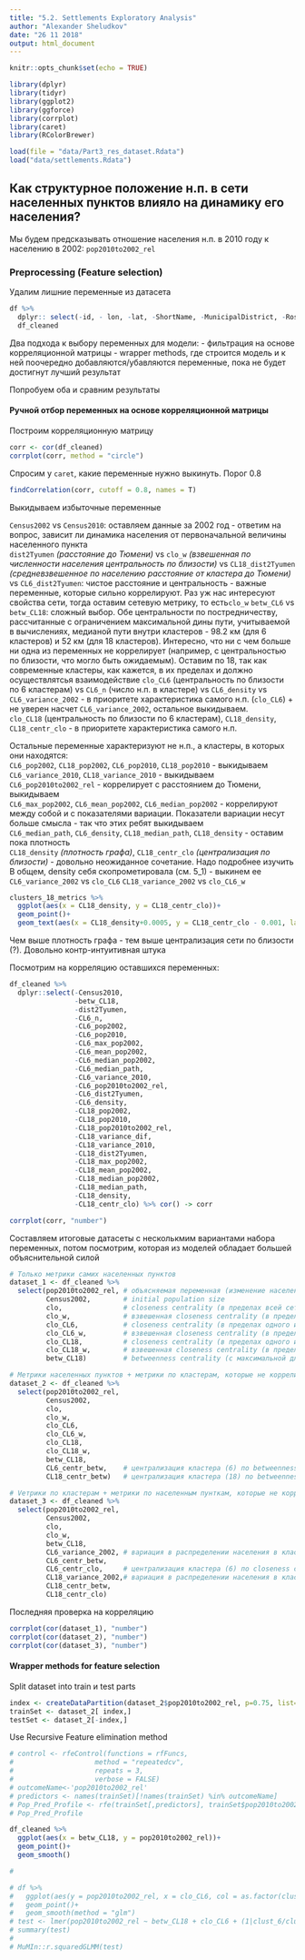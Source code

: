 ```yaml
---
title: "5.2. Settlements Exploratory Analysis"
author: "Alexander Sheludkov"
date: "26 11 2018"
output: html_document
---
```


```r
knitr::opts_chunk$set(echo = TRUE)
```

```r
library(dplyr)
library(tidyr)
library(ggplot2)
library(ggforce)
library(corrplot)
library(caret)
library(RColorBrewer)
```

```r
load(file = "data/Part3_res_dataset.Rdata")
load("data/settlements.Rdata")
```

## Как структурное положение н.п. в сети населенных пунктов влияло на динамику его населения?

Мы будем предсказывать отношение населения н.п. в 2010 году к населению в 2002: `pop2010to2002_rel`

### Preprocessing (Feature selection)

Удалим лишние переменные из датасета

```r
df %>% 
  dplyr:: select(-id, - lon, -lat, -ShortName, -MunicipalDistrict, -Rosstat1990, -clust_3, -clust_6, -clust_18)->
  df_cleaned
```

Два подхода к выбору переменных для модели: 
- фильтрация на основе корреляционной матрицы
- wrapper methods, где строится модель и к ней поочередно добавляются/убавляются переменные, пока не будет достигнут лучший результат

Попробуем оба и сравним результаты

#### Ручной отбор переменных на основе корреляционной матрицы

Построим корреляционную матрицу

```r
corr <- cor(df_cleaned)
corrplot(corr, method = "circle")
```

Спросим у `caret`, какие переменные нужно выкинуть. Порог 0.8

```r
findCorrelation(corr, cutoff = 0.8, names = T)
```

Выкидываем избыточные переменные

`Census2002` vs `Census2010`: оставляем данные за 2002 год - ответим на вопрос, зависит ли динамика населения от первоначальной величины населенного пункта  
`dist2Tyumen` *(расстояние до Тюмени)* vs `clo_w` *(взвешенная по численности населения центральность по близости)* vs `CL18_dist2Tyumen` *(средневзвешенное по населению расстояние от кластера до Тюмени)* vs `CL6_dist2Tyumen`: чистое расстояние и центральность - важные переменные, которые сильно коррелируют. Раз уж нас интересуют свойства сети, тогда оставим сетевую метрику, то есть`clo_w` 
`betw_CL6` vs `betw_CL18`: сложный выбор. Обе центральности по постредничеству, рассчитанные с ограничением максимальной дины пути, учитываемой в вычислениях, медианой пути внутри кластеров - 98.2 км (для 6 кластеров) и 52 км (для 18 кластеров). Интересно, что ни с чем больше ни одна из переменных не коррелирует (например, с центральностью по близости, что могло быть ожидаемым). Оставим по 18, так как современные кластеры, как кажется, в их пределах и должно осуществлятсья взаимодействие
`clo_CL6` (центральность по близости по 6 кластерам) vs `CL6_n` (число н.п. в кластере) vs `CL6_density` vs `CL6_variance_2002` - в приоритете характеристика самого н.п. (`clo_CL6`) + не уверен насчет `CL6_variance_2002`, остальное выкидываем.  
`clo_CL18` (центральность по близости по 6 кластерам), `CL18_density`, `CL18_centr_clo` - в приоритете характеристика самого н.п.  
  
Остальные переменные характеризуют не н.п., а кластеры, в которых они находятся:  
`CL6_pop2002`, `CL18_pop2002`, `CL6_pop2010`, `CL18_pop2010` - выкидываем  
`CL6_variance_2010`, `CL18_variance_2010` - выкидываем  
`CL6_pop2010to2002_rel` - коррелирует с расстоянием до Тюмени, выкидываем  
`CL6_max_pop2002`, `CL6_mean_pop2002`, `CL6_median_pop2002` - коррелируют между собой и с показателями вариации. Показатели вариации несут больше смысла - так что этих ребят выкидываем  
`CL6_median_path`, `CL6_density`, `CL18_median_path`, `CL18_density` - оставим пока плотность  
`CL18_density` *(плотность графа)*, `CL18_centr_clo` *(централизация по близости)* - довольно неожиданное сочетание. Надо подробнее изучить
В общем, density себя скопрометировала (см. 5_1) - выкинем ее 
`CL6_variance_2002` vs `clo_CL6` 
`CL18_variance_2002` vs `clo_CL6_w`

```r
clusters_18_metrics %>% 
  ggplot(aes(x = CL18_density, y = CL18_centr_clo))+
  geom_point()+
  geom_text(aes(x = CL18_density+0.0005, y = CL18_centr_clo - 0.001, label = clust_18))
```

Чем выше плотность графа - тем выше централизация сети по близости (?). Довольно контр-интуитивная штука  

Посмотрим на корреляцию оставшихся переменных:

```r
df_cleaned %>% 
  dplyr::select(-Census2010,
                -betw_CL18,
                -dist2Tyumen,
                -CL6_n, 
                -CL6_pop2002,
                -CL6_pop2010,
                -CL6_max_pop2002,
                -CL6_mean_pop2002,
                -CL6_median_pop2002,
                -CL6_median_path,
                -CL6_variance_2010,
                -CL6_pop2010to2002_rel,
                -CL6_dist2Tyumen,
                -CL6_density,
                -CL18_pop2002,
                -CL18_pop2010,
                -CL18_pop2010to2002_rel,
                -CL18_variance_dif,
                -CL18_variance_2010,
                -CL18_dist2Tyumen, 
                -CL18_max_pop2002,
                -CL18_mean_pop2002,
                -CL18_median_pop2002,
                -CL18_median_path,
                -CL18_density,
                -CL18_centr_clo) %>% cor() -> corr

corrplot(corr, "number")
```

Составляем итоговые датасеты с несколькмим вариантами набора переменных, потом посмотрим, которая из моделей обладает большей объяснительной силой

```r

# Только метрики самих населенных пунктов
dataset_1 <- df_cleaned %>% 
  select(pop2010to2002_rel, # объясняемая переменная (изменение населения за период)
         Census2002,        # initial population size
         clo,               # closeness centrality (в пределах всей сети)
         clo_w,             # взвешенная closeness centrality (в пределах всей сети)
         clo_CL6,           # closeness centrality (в пределах одного из 6 кластеров)
         clo_CL6_w,         # взвешенная closeness centrality (в пределах одного из 6 кластеров)
         clo_CL18,          # closeness centrality (в пределах одного из 18 кластеров)
         clo_CL18_w,        # взвешенная closeness centrality (в пределах одного из 18 кластеров)
         betw_CL18)         # betweenness centrality (c максимальной длиной пути, учитываемой при вычислении в 52 км)

# Метрики населенных пунктов + метрики по кластерам, которые не коррелируют с ними
dataset_2 <- df_cleaned %>% 
  select(pop2010to2002_rel,
         Census2002,
         clo,
         clo_w,
         clo_CL6,
         clo_CL6_w,
         clo_CL18,
         clo_CL18_w,
         betw_CL18,
         CL6_centr_betw,    # централизация кластера (6) по betweenness centrality
         CL18_centr_betw)   # централизация кластера (18) по betweenness centrality

# Vетрики по кластерам + метрики по населенным пунткам, которые не коррелируют с ними
dataset_3 <- df_cleaned %>% 
  select(pop2010to2002_rel,
         Census2002,
         clo,
         clo_w,
         betw_CL18,
         CL6_variance_2002, # вариация в распределении населения в кластере (6)
         CL6_centr_betw,
         CL6_centr_clo,     # централизация кластера (6) по closeness centrality
         CL18_variance_2002,# вариация в распределении населения в кластере (18)
         CL18_centr_betw,
         CL18_centr_clo)

```

Последняя проверка на корреляцию

```r
corrplot(cor(dataset_1), "number")
corrplot(cor(dataset_2), "number")
corrplot(cor(dataset_3), "number")
```


#### Wrapper methods for feature selection

Split dataset into train и test parts

```r
index <- createDataPartition(dataset_2$pop2010to2002_rel, p=0.75, list=FALSE)
trainSet <- dataset_2[ index,]
testSet <- dataset_2[-index,]
```

Use Recursive Feature elimination method

```r
# control <- rfeControl(functions = rfFuncs,
#                    method = "repeatedcv",
#                    repeats = 3,
#                    verbose = FALSE)
# outcomeName<-'pop2010to2002_rel'
# predictors <- names(trainSet)[!names(trainSet) %in% outcomeName]
# Pop_Pred_Profile <- rfe(trainSet[,predictors], trainSet$pop2010to2002_rel, rfeControl = control)
# Pop_Pred_Profile
```


```r
df_cleaned %>% 
  ggplot(aes(x = betw_CL18, y = pop2010to2002_rel))+
  geom_point()+
  geom_smooth()
```

```r
# 

# df %>% 
#   ggplot(aes(y = pop2010to2002_rel, x = clo_CL6, col = as.factor(clust_6)))+
#   geom_point()+
#   geom_smooth(method = "glm")
# test <- lmer(pop2010to2002_rel ~ betw_CL18 + clo_CL6 + (1|clust_6/clust_18) + (0 + clo_CL6|clust_6), REML = F, data = df %>% filter(pop2010to2002_rel < 150))
# summary(test)
# 
# MuMIn::r.squaredGLMM(test)
```
